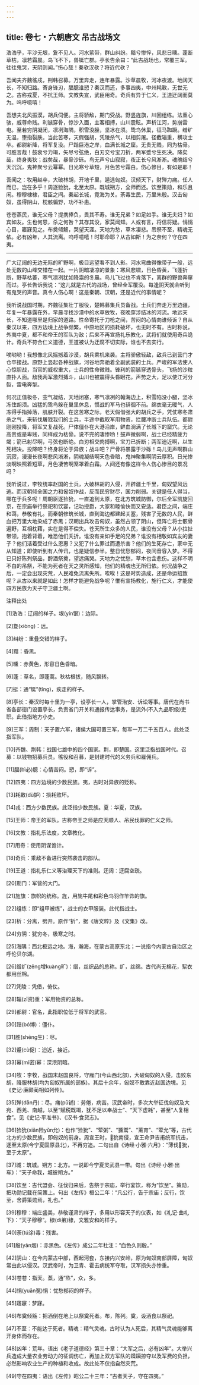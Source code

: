```yaml
---
---
---
```

title: 卷七・六朝唐文 吊古战场文
---

浩浩乎，平沙无垠，夐不见人。河水萦带，群山纠纷。黯兮惨悴，风悲日曛。蓬断草枯，凛若霜晨。鸟飞不下，兽铤亡群。亭长告余曰：“此古战场也，常覆三军。往往鬼哭，天阴则闻。”伤心哉！秦欤汉欤？将近代欤？

吾闻夫齐魏徭戍，荆韩召募。万里奔走，连年暴露。沙草晨牧，河冰夜渡。地阔天长，不知归路。寄身锋刃，腷臆谁愬？秦汉而还，多事四夷，中州耗斁，无世无之。古称戎夏，不抗王师。文教失宣，武臣用奇。奇兵有异于仁义，王道迂阔而莫为。呜呼噫嘻！

吾想夫北风振漠，胡兵伺便。主将骄敌，期门受战。野竖旌旗，川回组练。法重心骇，威尊命贱。利镞穿骨，惊沙入面，主客相搏，山川震眩。声析江河，势崩雷电。至若穷阴凝闭，凛冽海隅，积雪没胫，坚冰在须。鸷鸟休巢，征马踟蹰。缯纩无温，堕指裂肤。当此苦寒，天假强胡，凭陵杀气，以相剪屠。径截辎重，横攻士卒。都尉新降，将军复没。尸踣巨港之岸，血满长城之窟。无贵无贱，同为枯骨。可胜言哉！鼓衰兮力竭，矢尽兮弦绝，白刃交兮宝刀折，两军蹙兮生死决。降矣哉，终身夷狄；战矣哉，暴骨沙砾。鸟无声兮山寂寂，夜正长兮风淅淅。魂魄结兮天沉沉，鬼神聚兮云幂幂。日光寒兮草短，月色苦兮霜白。伤心惨目，有如是耶！

吾闻之：牧用赵卒，大破林胡，开地千里，遁逃匈奴。汉倾天下，财殚力痡。任人而已，岂在多乎！周逐猃狁，北至太原。既城朔方，全师而还。饮至策勋，和乐且闲。穆穆棣棣，君臣之间。秦起长城，竟海为关。荼毒生民，万里朱殷。汉击匈奴，虽得阴山，枕骸徧野，功不补患。

苍苍蒸民，谁无父母？提携捧负，畏其不寿。谁无兄弟？如足如手。谁无夫妇？如宾如友。生也何恩，杀之何咎？其存其没，家莫闻知。人或有言，将信将疑。悁悁心目，寤寐见之。布奠倾觞，哭望天涯。天地为愁，草木凄悲。吊祭不至，精魂无依。必有凶年，人其流离。呜呼噫嘻！时耶命耶？从古如斯！为之奈何？守在四夷。

----------------

广大辽阔的无边无际的旷野啊，极目远望看不到人影。河水弯曲得像带子一般，远处无数的山峰交错在一起。一片阴暗凄凉的景象：寒风悲啸，日色昏黄，飞蓬折断，野草枯萎，寒气凛冽犹如降霜的冬晨。鸟儿飞过也不肯落下，离群的野兽奔窜而过。亭长告诉我说：“这儿就是古代的战场，曾经全军覆没。每逢阴天就会听到有鬼哭的声音。真令人伤心啊！这是秦朝、汉朝，还是近代的事情呢？

我听说战国时期，齐魏征集壮丁服役，楚韩募集兵员备战。士兵们奔走万里边疆，年复一年暴露在外，早晨寻找沙漠中的水草放牧，夜晚穿涉结冰的河流。地远天长，不知道哪里是归家的道路。性命寄托于刀枪之间，苦闷的心情向谁倾诉？自从秦汉以来，四方边境上战争频繁，中原地区的损耗破坏，也无时不有。古时称说，外夷中夏，都不和帝王的军队为敌；后来不再宣扬礼乐教化，武将们就使用奇兵诡计。奇兵不符合仁义道德，王道被认为迂腐不切实际，谁也不去实行。

唉哟哟！我想像北风摇撼着沙漠，胡兵乘机来袭。主将骄傲轻敌，敌兵已到营门才仓卒接战。原野上竖起各种战旗，河谷地奔驰着全副武装的士兵。严峻的军法使人心惊胆战，当官的威权重大，士兵的性命微贱。锋利的箭镞穿透骨头，飞扬的沙粒直扑人面。敌我两军激烈搏斗，山川也被震得头昏眼花。声势之大，足以使江河分裂，雷电奔掣。

何况正值极冬，空气凝结，天地闭塞，寒气凛冽的翰海边上，积雪陷没小腿，坚冰冻住胡须。凶猛的鸷鸟躲在巢里休息，惯战的军马也徘徊不前。绵衣毫无暖气，人冻得手指掉落，肌肤开裂。在这苦寒之际，老天假借强大的胡兵之手，凭仗寒冬肃杀之气，来斩伐屠戮我们的士兵，半途中截取军用物资，拦腰冲断士兵队伍。都尉刚刚投降，将军又复战死。尸体僵仆在大港沿岸，鲜血淌满了长城下的窟穴。无论高贵或是卑贱，同样成为枯骨。说不完的凄惨哟！鼓声微弱啊，战士已经精疲力竭；箭已射尽啊，弓弦也断绝。白刃相交肉搏啊，宝刀已折断；两军迫近啊，以生死相决。投降吧？终身将沦于异族；战斗吧？尸骨将暴露于沙砾！鸟儿无声啊群山沉寂，漫漫长夜啊悲风淅淅，阴魂凝结啊天色昏暗，鬼神聚集啊阴云厚积。日光惨淡啊映照着短草，月色凄苦啊笼罩着白霜。人间还有像这样令人伤心惨目的景况吗？

我听说过，李牧统率赵国的士兵，大破林胡的入侵，开辟疆土千里，匈奴望风远逃。而汉朝倾全国之力和匈奴作战，反而民穷财尽，国力削弱。关键是任人得当，哪在于兵多呢！周朝驱逐猃狁，一直追到太原，在北方筑城防御，尔后全军凯旋回京，在宗庙举行祭祀和饮宴，记功授爵，大家和睦愉快而又安适。君臣之间，端庄和蔼，恭敬有礼。而秦朝修筑长城，直到海边都建起关塞，残害了无数的人民，鲜血把万里大地染成了赤黑；汉朝出兵攻击匈奴，虽然占领了阴山，但阵亡将士骸骨遍野，互相枕藉，实在是得不偿失。苍天所生众多的人民，谁没有父母？从小拉扯带领，抱着背着，唯恐他们夭折。谁没有亲如手足的兄弟？谁没有相敬如宾友的妻子？他们活着受过什么恩惠？又犯了什么罪过而遭杀害？他们的生死存亡，家中无从知道；即使听到有人传讯，也是疑信参半。整日忧愁郁闷，夜间音容入梦。不得已只好陈列祭品，酹酒祭奠，望远痛哭。天地为之忧愁，草木也含悲伤。这样不明不白的吊祭，不能为死者在天之灵所感知，他们的精魂也无所归依。何况战争之后，一定会出现灾荒，人民难免流离失所。唉唉！这是时势造成，还是命运招致呢？从古以来就是如此！怎样才能避免战争呢？惟有宣扬教化，施行仁义，才能使四方民族为天子守卫疆土啊。

注释出处

[1]浩浩：辽阔的样子。垠(yín银)：边际。

[2]夐(xiòng)：远。

[3]纠纷：重叠交错的样子。

[4]黯：昏黑。

[5]曛：赤黄色，形容日色昏暗。

[6]蓬：草名，即蓬蒿。秋枯根拔，随风飘转。

[7]挺：通“铤”(tǐng)，疾走的样子。

[8]亭长：秦汉时每十里为一亭，设亭长一人，掌管治安、诉讼等事。唐代在尚书省各部衙门设置亭长，负责省门开关和通报传达事务，是流外(不入九品职级)吏职。此借指地方小吏。

[9]三军：周制：天子置六军，诸侯大国可置三军，每军一万二千五百人。此处泛指军队。

[10]齐魏、荆韩：战国七雄中的四个国家。荆，即楚国。这里泛指战国时代。召募：以钱物招募兵员。徭役和召募，是封建时代的义务兵和雇佣兵。

[11]腷(bì必)臆：心情苦闷。愬，即“诉”。

[12]四夷：四方边境的少数民族。夷，古时对异族的贬称。

[13]耗斁(dù妒)：损耗败坏。

[14]戎：西方少数民族。此泛指少数民族。夏：华夏，汉族。

[15]王师：帝王的军队。古称帝王之师是应天顺人、吊民伐罪的仁义之师。

[16]文教：指礼乐法度，文章教化。

[17]用奇：使用阴谋诡计。

[18]奇兵：乘敌不备进行突然袭击的部队。

[19]王道：指礼乐仁义等治理天下的准则。迂阔：迂腐空疏。

[20]期门：军营的大门。

[21]旌旗：旗帜的统称。旌，用旄牛尾和彩色鸟羽作竿饰的旗。

[22]组练：即“组甲被练”，战士的衣甲服装。此代指战士。

[23]析：分离，劈开。原作“折”，据《唐文粹》及《文集》改。

[24]穷阴：犹穷冬，极寒之时。

[25]海隅：西北极远之地。海，瀚海，在蒙古高原东北；一说指今内蒙古自治区之呼伦贝尔湖。

[26]缯纩(zēng增kuàng旷)：缯，丝织品的总称。纩，丝绵。古代尚无棉花，絮衣都用丝棉。

[27]凭陵：凭借，倚仗。

[28]辎(zī资)重：军用物资的总称。

[29]都尉：官名，此指职位低于将军的武官。

[30]踣(bó博)：僵仆。

[31]胜(shēng生)：尽。

[32]蹙(cù促)：迫近，接近。

[33]幂(mì密)幂：深浓阴暗。

[34]牧：李牧，战国末赵国良将，守雁门(今山西北部)，大破匈奴的入侵，击败东胡，降服林胡(均为匈奴所属的部族)。其后十余年，匈奴不敢靠近赵国边境。见《史记·廉颇蔺相如列传》。

[35]殚(dān丹)：尽。痡(pū铺)：劳倦，病苦。汉武帝时，多次大举征伐匈奴及大宛、西羌、南越，以至“赋税既竭，犹不足以奉战士”、“天下虚耗”，甚至“人复相食”。见《史记·平准书》、《汉书·食货志》。

[36]猃狁(xiǎn险yǔn允)：也作“猃狁”、“荤粥”、“獯鬻”、“薰育”、“荤允”等，古代北方的少数民族，即匈奴的前身。周宣王时，狁南侵，宣王命尹吉甫统军抗击，逐至太原(今宁夏固原县北)，不再穷追。二句出自《诗经·小雅·六月》：“薄伐狁，至于太原”。

[37]城：筑城。朔方：北方。一说即今宁夏灵武县一带。句出《诗经·小雅·出车》：“天子命我，城彼朔方。”

[38]饮至：古代盟会、征伐归来后，告祭于宗庙，举行宴饮，称为“饮至”。策勋，把功勋记载在简策上。句出《左传》桓公二年：“凡公行，告于宗庙；反行，饮至，舍爵策勋焉，礼也。”

[39]穆穆：端庄盛美，恭敬谨肃的样子，多用以形容天子的仪表，如《礼记·曲礼下》：“天子穆穆”。棣(dì弟)棣，文雅安和的样子。

[40]荼(tú涂)毒：残害。

[41]殷(yān烟)：赤黑色。《左传》成公二年杜注：“血色久则殷。”

[42]阴山：在今内蒙古中部，西起河套，东接内兴安岭，原为匈奴南部屏障，匈奴常由此以侵汉。汉武帝时，为卫青、霍去病统军夺取，汉军损失亦惨重。

[43]苍苍：指天。蒸，通“烝”，众，多。

[44]悁(yuān冤)悁：忧愁郁闷的样子。

[45]寤寐：梦寐。

[46]布奠倾觞：把酒倒在地上以祭奠死者。布，陈列。奠，设酒食以祭祀。

[47]不至：不能达于死者。精魂：精气灵魂。古时认为人死后，其精气灵魂能够离开身体而存在。

[48]凶年：荒年。语出《老子道德经》第三十章：“大军之后，必有凶年”。大举兴兵造成大量农业劳动力的征调伤亡，再加上双方军队的蹂躏掠夺以及军费的负担，必然影响农业生产的种植和收成。故此处不仅指自然灾荒。

[49]守在四夷：语出《左传》昭公二十三年：“古者天子，守在四夷。”

